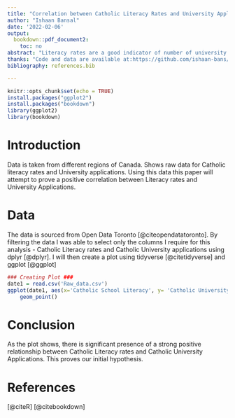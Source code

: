 ```yaml
---
title: "Correlation between Catholic Literacy Rates and University Applications"
author: "Ishaan Bansal"
date: '2022-02-06'
output:
  bookdown::pdf_document2:
    toc: no
abstract: "Literacy rates are a good indicator of number of university applications. We usually assume that a higher literacy rate is indicative of increased university applications. This paper will work to prove this relationship using data sourced from Open Data Toronto"
thanks: "Code and data are available at:https://github.com/ishaan-bans/CatholicSchoolLiteracy.git"
bibliography: references.bib

---
```


```r
knitr::opts_chunk$set(echo = TRUE)
install.packages("ggplot2")
install.packages("bookdown")
library(ggplot2)
library(bookdown)
```

# Introduction
Data is taken from different regions of Canada. Shows raw data for Catholic literacy rates and University applications. Using this data this paper will attempt to prove a positive correlation between Literacy rates and University Applications. 

# Data
The data is sourced from Open Data Toronto [@citeopendatatoronto]. By filtering the data I was able to select only the columns I require for this analysis - Catholic Literacy rates and Catholic University applications using dplyr [@dplyr]. I will then create a plot using tidyverse [@citetidyverse] and ggplot [@ggplot]

```r
### Creating Plot ###
date1 = read.csv('Raw_data.csv')
ggplot(date1, aes(x='Catholic School Literacy', y= 'Catholic University Applicants')) +
    geom_point()


```

# Conclusion
As the plot shows, there is significant presence of a strong positive relationship between Catholic Literacy rates and Catholic University Applications. This proves our initial hypothesis. 

# References
[@citeR]
[@citebookdown]